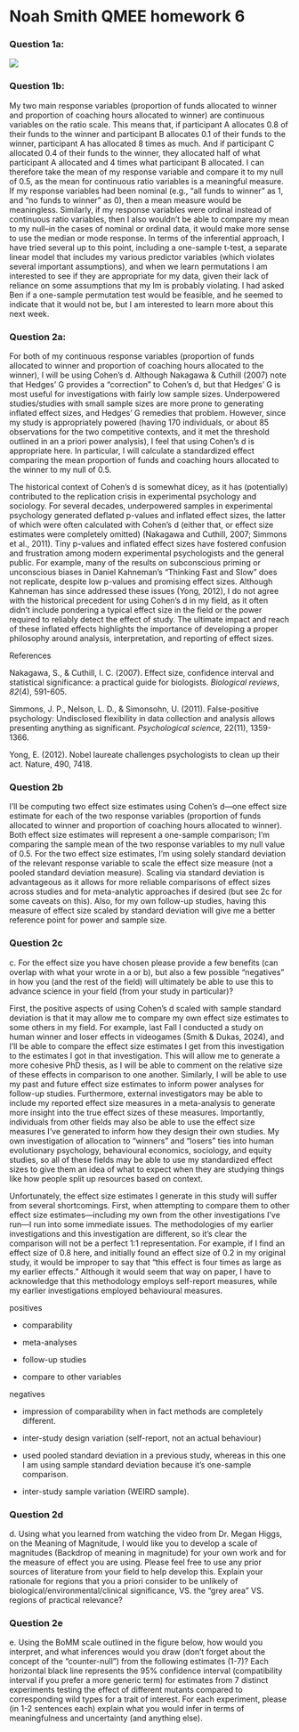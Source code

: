 # Noah Smith QMEE homework 6

### Question 1a:

![](hw6_q1a_figure.jpg)

### Question 1b:

My two main response variables (proportion of funds allocated to winner and proportion of coaching hours allocated to winner) are continuous variables on the ratio scale. This means that, if participant A allocates 0.8 of their funds to the winner and participant B allocates 0.1 of their funds to the winner, participant A has allocated 8 times as much. And if participant C allocated 0.4 of their funds to the winner, they allocated half of what participant A allocated and 4 times what participant B allocated. I can therefore take the mean of my response variable and compare it to my null of 0.5, as the mean for continuous ratio variables is a meaningful measure. If my response variables had been nominal (e.g., "all funds to winner" as 1, and "no funds to winner" as 0), then a mean measure would be meaningless. Similarly, if my response variables were ordinal instead of continuous ratio variables, then I also wouldn't be able to compare my mean to my null--in the cases of nominal or ordinal data, it would make more sense to use the median or mode response. In terms of the inferential approach, I have tried several up to this point, including a one-sample t-test, a separate linear model that includes my various predictor variables (which violates several important assumptions), and when we learn permutations I am interested to see if they are appropriate for my data, given their lack of reliance on some assumptions that my lm is probably violating. I had asked Ben if a one-sample permutation test would be feasible, and he seemed to indicate that it would not be, but I am interested to learn more about this next week.

### Question 2a:

For both of my continuous response variables (proportion of funds allocated to winner and proportion of coaching hours allocated to the winner), I will be using Cohen's d. Although Nakagawa & Cuthill (2007) note that Hedges' G provides a "correction" to Cohen's d, but that Hedges' G is most useful for investigations with fairly low sample sizes. Underpowered studies/studies with small sample sizes are more prone to generating inflated effect sizes, and Hedges' G remedies that problem. However, since my study is appropriately powered (having 170 individuals, or about 85 observations for the two competitive contexts, and it met the threshold outlined in an a priori power analysis), I feel that using Cohen's d is appropriate here. In particular, I will calculate a standardized effect comparing the mean proportion of funds and coaching hours allocated to the winner to my null of 0.5.

The historical context of Cohen's d is somewhat dicey, as it has (potentially) contributed to the replication crisis in experimental psychology and sociology. For several decades, underpowered samples in experimental psychology generated deflated p-values and inflated effect sizes, the latter of which were often calculated with Cohen's d (either that, or effect size estimates were completely omitted) (Nakagawa and Cuthill, 2007; Simmons et al., 2011). Tiny p-values and inflated effect sizes have fostered confusion and frustration among modern experimental psychologists and the general public. For example, many of the results on subconscious priming or unconscious biases in Daniel Kahneman's "Thinking Fast and Slow" does not replicate, despite low p-values and promising effect sizes. Although Kahneman has since addressed these issues (Yong, 2012), I do not agree with the historical precedent for using Cohen's d in my field, as it often didn't include pondering a typical effect size in the field or the power required to reliably detect the effect of study. The ultimate impact and reach of these inflated effects highlights the importance of developing a proper philosophy around analysis, interpretation, and reporting of effect sizes.

References

Nakagawa, S., & Cuthill, I. C. (2007). Effect size, confidence interval and statistical significance: a practical guide for biologists. *Biological reviews*, *82*(4), 591-605.

Simmons, J. P., Nelson, L. D., & Simonsohn, U. (2011). False-positive psychology: Undisclosed flexibility in data collection and analysis allows presenting anything as significant. *Psychological science,* 22(11), 1359-1366.

Yong, E. (2012). Nobel laureate challenges psychologists to clean up their act. Nature, 490, 7418.

### Question 2b

I'll be computing two effect size estimates using Cohen's d—one effect size estimate for each of the two response variables (proportion of funds allocated to winner and proportion of coaching hours allocated to winner). Both effect size estimates will represent a one-sample comparison; I'm comparing the sample mean of the two response variables to my null value of 0.5. For the two effect size estimates, I'm using solely standard deviation of the relevant response variable to scale the effect size measure (not a pooled standard deviation measure). Scaling via standard deviation is advantageous as it allows for more reliable comparisons of effect sizes across studies and for meta-analytic approaches if desired (but see 2c for some caveats on this). Also, for my own follow-up studies, having this measure of effect size scaled by standard deviation will give me a better reference point for power and sample size.

### Question 2c

c\. For the effect size you have chosen please provide a few benefits (can overlap with what your wrote in a or b), but also a few possible “negatives” in how you (and the rest of the field) will ultimately be able to use this to advance science in your field (from your study in particular)?

First, the positive aspects of using Cohen's d scaled with sample standard deviation is that it may allow me to compare my own effect size estimates to some others in my field. For example, last Fall I conducted a study on human winner and loser effects in videogames (Smith & Dukas, 2024), and I'll be able to compare the effect size estimates I get from this investigation to the estimates I got in that investigation. This will allow me to generate a more cohesive PhD thesis, as I will be able to comment on the relative size of these effects in comparison to one another. Similarly, I will be able to use my past and future effect size estimates to inform power analyses for follow-up studies. Furthermore, external investigators may be able to include my reported effect size measures in a meta-analysis to generate more insight into the true effect sizes of these measures. Importantly, individuals from other fields may also be able to use the effect size measures I've generated to inform how they design their own studies. My own investigation of allocation to "winners" and "losers" ties into human evolutionary psychology, behavioural economics, sociology, and equity studies, so all of these fields may be able to use my standardized effect sizes to give them an idea of what to expect when they are studying things like how people split up resources based on context.

Unfortunately, the effect size estimates I generate in this study will suffer from several shortcomings. First, when attempting to compare them to other effect size estimates—including my own from the other investigations I've run—I run into some immediate issues. The methodologies of my earlier investigations and this investigation are different, so it's clear the comparison will not be a perfect 1:1 representation. For example, if I find an effect size of 0.8 here, and initially found an effect size of 0.2 in my original study, it would be improper to say that "this effect is four times as large as my earlier effects." Although it would seem that way on paper, I have to acknowledge that this methodology employs self-report measures, while my earlier investigations employed behavioural measures.

positives

-   comparability

-   meta-analyses

-   follow-up studies

-   compare to other variables

negatives

-   impression of comparability when in fact methods are completely different.

-   inter-study design variation (self-report, not an actual behaviour)

-   used pooled standard deviation in a previous study, whereas in this one I am using sample standard deviation because it's one-sample comparison.

-   inter-study sample variation (WEIRD sample).

### Question 2d

d\. Using what you learned from watching the video from Dr. Megan Higgs, on the Meaning of Magnitude, I would like you to develop a scale of magnitudes (Backdrop of meaning in magnitude) for your own work and for the measure of effect you are using. Please feel free to use any prior sources of literature from your field to help develop this. Explain your rationale for regions that you a priori consider to be unlikely of biological/environmental/clinical significance, VS. the “grey area” VS. regions of practical relevance?

### Question 2e

e\. Using the BoMM scale outlined in the figure below, how would you interpret, and what inferences would you draw (don’t forget about the concept of the “counter-null”) from the following estimates (1-7)? Each horizontal black line represents the 95% confidence interval (compatibility interval if you prefer a more generic term) for estimates from 7 distinct experiments testing the effect of different mutants compared to corresponding wild types for a trait of interest. For each experiment, please (in 1-2 sentences each) explain what you would infer in terms of meaningfulness and uncertainty (and anything else).

